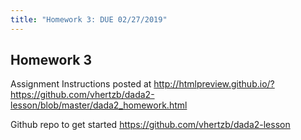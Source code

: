 ```yaml
---
title: "Homework 3: DUE 02/27/2019"
---
```


## Homework 3

Assignment Instructions posted at [http://htmlpreview.github.io/?https://github.com/vhertzb/dada2-lesson/blob/master/dada2_homework.html](http://htmlpreview.github.io/?https://github.com/vhertzb/dada2-lesson/blob/master/dada2_homework.html)

Github repo to get started [https://github.com/vhertzb/dada2-lesson](https://github.com/vhertzb/dada2-lesson)

